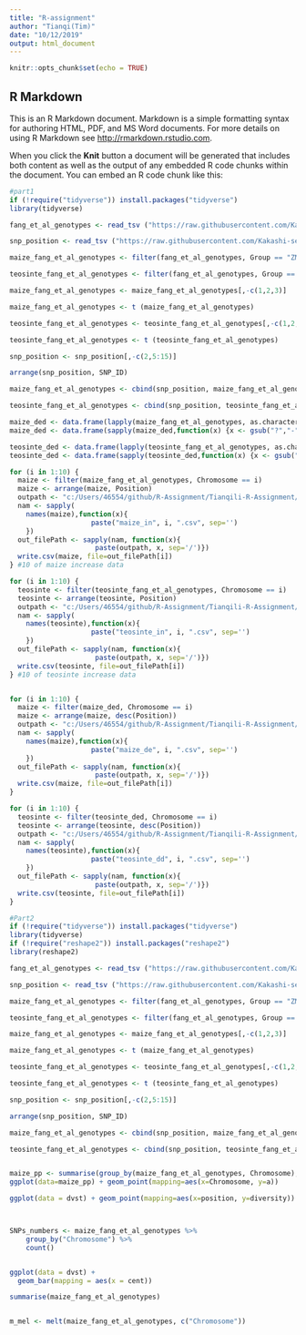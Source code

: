 ```yaml
---
title: "R-assignment"
author: "Tianqi(Tim)"
date: "10/12/2019"
output: html_document
---
```


```r
knitr::opts_chunk$set(echo = TRUE)
```

## R Markdown

This is an R Markdown document. Markdown is a simple formatting syntax for authoring HTML, PDF, and MS Word documents. For more details on using R Markdown see <http://rmarkdown.rstudio.com>.

When you click the **Knit** button a document will be generated that includes both content as well as the output of any embedded R code chunks within the document. You can embed an R code chunk like this:

```r
#part1
if (!require("tidyverse")) install.packages("tidyverse")
library(tidyverse)

fang_et_al_genotypes <- read_tsv ("https://raw.githubusercontent.com/Kakashi-sensei/Tianqili-R-Assignment/master/fang_et_al_genotypes.txt")

snp_position <- read_tsv ("https://raw.githubusercontent.com/Kakashi-sensei/Tianqili-R-Assignment/master/snp_position.txt")

maize_fang_et_al_genotypes <- filter(fang_et_al_genotypes, Group == "ZMMLR" | Group == "ZMMIL" | Group == "ZMMMR")

teosinte_fang_et_al_genotypes <- filter(fang_et_al_genotypes, Group == "ZMPBA" | Group == "ZMPIL" | Group == "ZMPJA")

maize_fang_et_al_genotypes <- maize_fang_et_al_genotypes[,-c(1,2,3)]

maize_fang_et_al_genotypes <- t (maize_fang_et_al_genotypes)

teosinte_fang_et_al_genotypes <- teosinte_fang_et_al_genotypes[,-c(1,2,3)]

teosinte_fang_et_al_genotypes <- t (teosinte_fang_et_al_genotypes)

snp_position <- snp_position[,-c(2,5:15)]

arrange(snp_position, SNP_ID)

maize_fang_et_al_genotypes <- cbind(snp_position, maize_fang_et_al_genotypes)

teosinte_fang_et_al_genotypes <- cbind(snp_position, teosinte_fang_et_al_genotypes)

maize_ded <- data.frame(lapply(maize_fang_et_al_genotypes, as.character), stringsAsFactors=FALSE)
maize_ded <- data.frame(sapply(maize_ded,function(x) {x <- gsub("?","-",x,fixed=TRUE)}))

teosinte_ded <- data.frame(lapply(teosinte_fang_et_al_genotypes, as.character), stringsAsFactors=FALSE)
teosinte_ded <- data.frame(sapply(teosinte_ded,function(x) {x <- gsub("?","-",x,fixed=TRUE)}))

for (i in 1:10) {
  maize <- filter(maize_fang_et_al_genotypes, Chromosome == i)
  maize <- arrange(maize, Position)
  outpath <- "c:/Users/46554/github/R-Assignment/Tianqili-R-Assignment/submit"
  nam <- sapply(
    names(maize),function(x){
                    paste("maize_in", i, ".csv", sep='')
    })
  out_filePath <- sapply(nam, function(x){
                     paste(outpath, x, sep='/')})
  write.csv(maize, file=out_filePath[i])
} #10 of maize increase data

for (i in 1:10) {
  teosinte <- filter(teosinte_fang_et_al_genotypes, Chromosome == i)
  teosinte <- arrange(teosinte, Position)
  outpath <- "c:/Users/46554/github/R-Assignment/Tianqili-R-Assignment/submit"
  nam <- sapply(
    names(teosinte),function(x){
                    paste("teosinte_in", i, ".csv", sep='')
    })
  out_filePath <- sapply(nam, function(x){
                     paste(outpath, x, sep='/')})
  write.csv(teosinte, file=out_filePath[i])
} #10 of teosinte increase data


for (i in 1:10) {
  maize <- filter(maize_ded, Chromosome == i)
  maize <- arrange(maize, desc(Position))
  outpath <- "c:/Users/46554/github/R-Assignment/Tianqili-R-Assignment/submit"
  nam <- sapply(
    names(maize),function(x){
                    paste("maize_de", i, ".csv", sep='')
    })
  out_filePath <- sapply(nam, function(x){
                     paste(outpath, x, sep='/')})
  write.csv(maize, file=out_filePath[i])
}

for (i in 1:10) {
  teosinte <- filter(teosinte_ded, Chromosome == i)
  teosinte <- arrange(teosinte, desc(Position))
  outpath <- "c:/Users/46554/github/R-Assignment/Tianqili-R-Assignment/submit"
  nam <- sapply(
    names(teosinte),function(x){
                    paste("teosinte_dd", i, ".csv", sep='')
    })
  out_filePath <- sapply(nam, function(x){
                     paste(outpath, x, sep='/')})
  write.csv(teosinte, file=out_filePath[i])
}

```


```r
#Part2
if (!require("tidyverse")) install.packages("tidyverse")
library(tidyverse)
if (!require("reshape2")) install.packages("reshape2")
library(reshape2)

fang_et_al_genotypes <- read_tsv ("https://raw.githubusercontent.com/Kakashi-sensei/Tianqili-R-Assignment/master/fang_et_al_genotypes.txt")

snp_position <- read_tsv ("https://raw.githubusercontent.com/Kakashi-sensei/Tianqili-R-Assignment/master/snp_position.txt")

maize_fang_et_al_genotypes <- filter(fang_et_al_genotypes, Group == "ZMMLR" | Group == "ZMMIL" | Group == "ZMMMR")

teosinte_fang_et_al_genotypes <- filter(fang_et_al_genotypes, Group == "ZMPBA" | Group == "ZMPIL" | Group == "ZMPJA")

maize_fang_et_al_genotypes <- maize_fang_et_al_genotypes[,-c(1,2,3)]

maize_fang_et_al_genotypes <- t (maize_fang_et_al_genotypes)

teosinte_fang_et_al_genotypes <- teosinte_fang_et_al_genotypes[,-c(1,2,3)]

teosinte_fang_et_al_genotypes <- t (teosinte_fang_et_al_genotypes)

snp_position <- snp_position[,-c(2,5:15)]

arrange(snp_position, SNP_ID)

maize_fang_et_al_genotypes <- cbind(snp_position, maize_fang_et_al_genotypes)

teosinte_fang_et_al_genotypes <- cbind(snp_position, teosinte_fang_et_al_genotypes)


maize_pp <- summarise(group_by(maize_fang_et_al_genotypes, Chromosome), a=n())
ggplot(data=maize_pp) + geom_point(mapping=aes(x=Chromosome, y=a))

ggplot(data = dvst) + geom_point(mapping=aes(x=position, y=diversity))



SNPs_numbers <- maize_fang_et_al_genotypes %>%
    group_by("Chromosome") %>%
    count()


ggplot(data = dvst) + 
  geom_bar(mapping = aes(x = cent))

summarise(maize_fang_et_al_genotypes)


m_mel <- melt(maize_fang_et_al_genotypes, c("Chromosome"))

```

